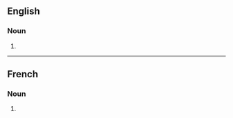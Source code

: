 ==English==

===Noun===
{{head|en|noun plural form}}

# {{plural of|humiliation|lang=en}}

----

==French==

===Noun===
{{head|fr|noun plural form|g=f}}

# {{plural of|humiliation|lang=fr}}